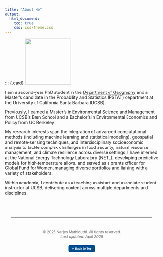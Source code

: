 ```yaml
---
title: "About Me"
output:
  html_document:
    toc: true
    css: css/theme.css
---
```



::: {.card}
![](images/narjes.jpg){.card-img style="width:150px; height:auto;"}

::: {.card-content}
I am a second‑year PhD student in the [Department of Geography](https://www.geog.ucsb.edu/about){target="_blank"} and a Master’s candidate in the Probability and Statistics (PSTAT) department at the University of California Santa Barbara (UCSB).

Previously, I earned a Master’s in Environmental Science and Management from UCSB’s Bren School and a Bachelor’s in Environmental Economics and Policy from UC Berkeley.

My research interests span the integration of advanced computational methods (including machine learning and statistical modeling), geospatial and remote‑sensing techniques, and interdisciplinary socioeconomic analysis to tackle complex challenges in food security, natural resource management, and climate resilience across diverse settings. I have interned at the National Energy Technology Laboratory (NETL), developing predictive models for high‑temperature alloys, and served as a grants officer for Global Fund for Women, managing diverse portfolios and liaising with a variety of stakeholders.

Within academia, I contribute as a teaching assistant and associate student instructor at UCSB, delivering content across multiple departments and disciplines.
:::


</div>

<footer style="text-align: center; margin-top: 40px; padding: 20px; font-size: 0.85em; color: #666;">
  <hr style="margin-bottom: 10px;">

  <!-- Social Media Icons -->
  <a href="mailto:nmathlouthi@ucsb.edu" title="Email"><i class="fas fa-envelope"></i></a> &nbsp;
  <a href="https://github.com/narjesmath" target="_blank" title="GitHub"><i class="fab fa-github"></i></a> &nbsp;
  <a href="https://www.linkedin.com/in/narjes-m" target="_blank" title="LinkedIn"><i class="fab fa-linkedin"></i></a> &nbsp;
  <a href="https://narjesmathlouthi.com" target="_blank" title="Website"><i class="fas fa-globe"></i></a>

  <!-- Copyright and Last Updated -->
  © 2025 Narjes Mathlouthi. All rights reserved. <br>
  <em>Last updated: April 2025</em><br><br>

  <!-- Back to Top Button -->
  <a href="#" style="
    background-color: #004F90;
    color: white;
    padding: 6px 12px;
    border-radius: 5px;
    text-decoration: none;
    font-weight: bold;
    font-size: 0.8em;
  ">
    ↑ Back to Top
  </a>
</footer>
